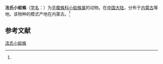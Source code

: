 {{Speciesbox
| name = 法氏小蚁蛛
| status = 
| status_system = 
| image = 
| genus = Micaria
| species = fagei
| authority = (Schenkel, 1963)<ref name='id14381'>{{cite web| url =http://www.bioinfo.cn/db05/BjdwSpecies.php?action=view&id=14381| title =法氏小蚁蛛| work =《中国动物物种编目数据库》| publisher =中国科学院微生物研究所| author =中国科学院动物研究所| accessdate =2009-04-28| deadurl =yes| archiveurl =https://web.archive.org/web/20160305075326/http://www.bioinfo.cn/db05/BjdwSpecies.php?action=view&id=14381| archivedate =2016-03-05}}</ref>
}}

'''法氏小蚁蛛'''（[[学名|学名]]：{{lang|la|''Micaria fagei''}}）为[[平腹蛛科|平腹蛛科]][[小蚁蛛属|小蚁蛛属]]的动物。在[[中国大陆|中国大陆]]，分布于[[内蒙古|内蒙古]]等地。该物种的模式产地在内蒙古。<ref name='id14381'/>

== 参考文献 ==
{{reflist}}

{{Wikispecies|Micaria fagei}}

[[Category:小蚁蛛属|法氏小蚁蛛]]


{{蜘蛛小作品}}
